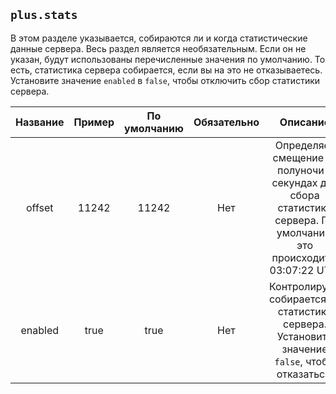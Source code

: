 ## `plus.stats`

В этом разделе указывается, собираются ли и когда статистические данные сервера.
Весь раздел является необязательным.
Если он не указан, будут использованы перечисленные значения по умолчанию.
То есть, статистика сервера собирается, если вы на это не отказываетесь.
Установите значение `enabled` в `false`, чтобы отключить сбор статистики сервера.

| Название | Пример | По умолчанию | Обязательно |                                                       Описание                                                       |
| :------: | :----: | :----------: | :---------: | :------------------------------------------------------------------------------------------------------------------: |
|  offset  | 11242  |    11242     |     Нет     | Определяет смещение от полуночи в секундах для сбора статистики сервера. По умолчанию это происходит в 03:07:22 UTC. |
| enabled  |  true  |     true     |     Нет     |            Контролирует, собирается ли статистика сервера. Установите значение `false`, чтобы отказаться.            |